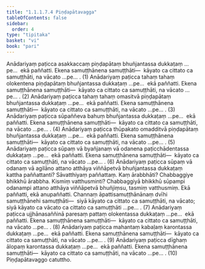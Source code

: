 ```yaml
---
title: "1.1.1.7.4 Piṇḍapātavagga"
tableOfContents: false
sidebar:
  order: 4
type: "tipitaka"
basket: "vi"
book: "pari"
---
```



<DynamicBreadcrumb />

<Division number="153" book="pari">

<Paragraph number="272" book="pari">
Anādariyaṃ paṭicca asakkaccaṃ piṇḍapātaṃ bhuñjantassa dukkaṭaṃ …pe…  ekā paññatti. Ekena samuṭṭhānena samuṭṭhāti—  kāyato ca cittato ca samuṭṭhāti, na vācato …pe… . (1)
</Paragraph>

<Paragraph number="273" book="pari">
Anādariyaṃ paṭicca tahaṃ tahaṃ olokentena piṇḍapātaṃ bhuñjantassa dukkaṭaṃ …pe…  ekā paññatti. Ekena samuṭṭhānena samuṭṭhāti—  kāyato ca cittato ca samuṭṭhāti, na vācato …pe… . (2)
</Paragraph>

<Paragraph number="274" book="pari">
Anādariyaṃ paṭicca tahaṃ tahaṃ omasitvā piṇḍapātaṃ bhuñjantassa dukkaṭaṃ …pe…  ekā paññatti. Ekena samuṭṭhānena samuṭṭhāti—  kāyato ca cittato ca samuṭṭhāti, na vācato …pe… . (3)
</Paragraph>

<Paragraph number="275" book="pari">
Anādariyaṃ paṭicca sūpaññeva bahuṃ bhuñjantassa dukkaṭaṃ …pe…  ekā paññatti. Ekena samuṭṭhānena samuṭṭhāti—  kāyato ca cittato ca samuṭṭhāti, na vācato …pe… . (4)
</Paragraph>

<Paragraph number="276" book="pari">
Anādariyaṃ paṭicca thūpakato omadditvā piṇḍapātaṃ bhuñjantassa dukkaṭaṃ …pe…  ekā paññatti. Ekena samuṭṭhānena samuṭṭhāti—  kāyato ca cittato ca samuṭṭhāti, na vācato …pe… . (5)
</Paragraph>

<Paragraph number="277" book="pari">
Anādariyaṃ paṭicca sūpaṃ vā byañjanaṃ vā odanena paṭicchādentassa dukkaṭaṃ …pe…  ekā paññatti. Ekena samuṭṭhānena samuṭṭhāti—  kāyato ca cittato ca samuṭṭhāti, na vācato …pe… . (6)
</Paragraph>

<Paragraph number="278" book="pari">
Anādariyaṃ paṭicca sūpaṃ vā odanaṃ vā agilāno attano atthāya viññāpetvā bhuñjantassa dukkaṭaṃ kattha paññattanti? Sāvatthiyaṃ paññattaṃ. Kaṃ ārabbhāti? Chabbaggiye bhikkhū ārabbha. Kismiṃ vatthusminti? Chabbaggiyā bhikkhū sūpampi odanampi attano atthāya viññāpetvā bhuñjiṃsu, tasmiṃ vatthusmiṃ. Ekā paññatti, ekā anupaññatti. Channaṃ āpattisamuṭṭhānānaṃ dvīhi samuṭṭhānehi samuṭṭhāti—  siyā kāyato ca cittato ca samuṭṭhāti, na vācato; siyā kāyato ca vācato ca cittato ca samuṭṭhāti …pe… . (7)
</Paragraph>

<Paragraph number="279" book="pari">
Anādariyaṃ paṭicca ujjhānasaññinā paresaṃ pattaṃ olokentassa dukkaṭaṃ …pe…  ekā paññatti. Ekena samuṭṭhānena samuṭṭhāti—  kāyato ca cittato ca samuṭṭhāti, na vācato …pe… . (8)
</Paragraph>

<Paragraph number="280" book="pari">
Anādariyaṃ paṭicca mahantaṃ kabaḷaṃ karontassa dukkaṭaṃ …pe…  ekā paññatti. Ekena samuṭṭhānena samuṭṭhāti—  kāyato ca cittato ca samuṭṭhāti, na vācato …pe… . (9)
</Paragraph>

<Paragraph number="281" book="pari">
Anādariyaṃ paṭicca dīghaṃ ālopaṃ karontassa dukkaṭaṃ …pe…  ekā paññatti. Ekena samuṭṭhānena samuṭṭhāti—  kāyato ca cittato ca samuṭṭhāti, na vācato …pe… . (10)

</Paragraph>
</Division>

<Paragraph number="282" type="center" book="pari">
Piṇḍapātavaggo catuttho.
</Paragraph>